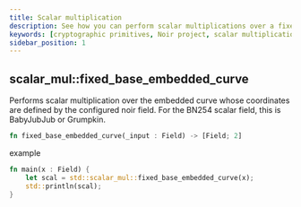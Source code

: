 ```yaml
---
title: Scalar multiplication
description: See how you can perform scalar multiplications over a fixed base in Noir
keywords: [cryptographic primitives, Noir project, scalar multiplication]
sidebar_position: 1
---
```



## scalar_mul::fixed_base_embedded_curve

Performs scalar multiplication over the embedded curve whose coordinates are defined by the
configured noir field. For the BN254 scalar field, this is BabyJubJub or Grumpkin.

```rust
fn fixed_base_embedded_curve(_input : Field) -> [Field; 2]
```

example

```rust
fn main(x : Field) {
    let scal = std::scalar_mul::fixed_base_embedded_curve(x);
    std::println(scal);
}
```

<BlackBoxInfo />
